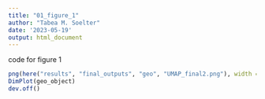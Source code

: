 ```yaml
---
title: "01_figure_1"
author: "Tabea M. Soelter"
date: '2023-05-19'
output: html_document
---
```

code for figure 1
```r
png(here("results", "final_outputs", "geo", "UMAP_final2.png"), width = 600, height = 600)
DimPlot(geo_object)
dev.off()
```

